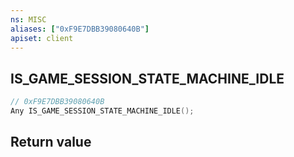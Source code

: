 ```yaml
---
ns: MISC
aliases: ["0xF9E7DBB39080640B"]
apiset: client
---
```

## IS_GAME_SESSION_STATE_MACHINE_IDLE

```c
// 0xF9E7DBB39080640B
Any IS_GAME_SESSION_STATE_MACHINE_IDLE();
```



## Return value